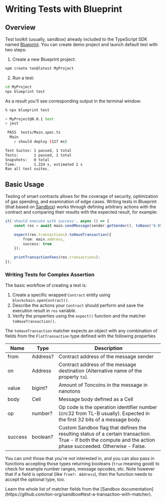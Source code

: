 
# Writing Tests with Blueprint

## Overview

Test toolkit (usually, sandbox) already included to the TypeScript SDK named [Blueprint](https://github.com/ton-org/blueprint). You can create demo project and launch default test with two steps:

1. Create a new Blueprint project:

```bash
npm create ton@latest MyProject
```

2. Run a test:

```bash
cd MyProject
npx blueprint test
```

As a result you'll see corresponding output in the terminal window:

```bash
% npx blueprint test

> MyProject@0.0.1 test
> jest

 PASS  tests/Main.spec.ts
  Main
    ✓ should deploy (127 ms)

Test Suites: 1 passed, 1 total
Tests:       1 passed, 1 total
Snapshots:   0 total
Time:        1.224 s, estimated 2 s
Ran all test suites.
```

## Basic Usage

Testing of smart contracts allows for the coverage of security, optimization of gas spending, and examination of edge cases.
Writing tests in Blueprint (that based on [Sandbox](https://github.com/ton-org/sandbox)) works through defining arbitrary actions with the contract and comparing their results with the expected result, for example:

```typescript
it('should execute with success', async () => {                              // description of the test case
    const res = await main.sendMessage(sender.getSender(), toNano('0.05'));  // performing an action with contract main and saving result in res

    expect(res.transactions).toHaveTransaction({                             // configure the expected result with expect() function
        from: main.address,                                                  // set expected sender for transaction we want to test matcher properties from
        success: true                                                        // set the desirable result using matcher property success
    });

    printTransactionFees(res.transactions);                                  // print table with details on spent fees
});
```

### Writing Tests for Complex Assertion

The basic workflow of creating a test is:

1. Create a specific wrapped `Contract` entity using `blockchain.openContract()`.
2. Describe the actions your `Contract` should perform and save the execution result in `res` variable.
3. Verify the properties using the `expect()` function and the matcher `toHaveTransaction()`.

The `toHaveTransaction` matcher expects an object with any combination of fields from the `FlatTransaction` type defined with the following properties

| Name                 | Type           | Description                                                                                                                                                                            |
| -------------------- | -------------- | -------------------------------------------------------------------------------------------------------------------------------------------------------------------------------------- |
| from                 | Address?       | Contract address of the message sender                                                                                                                                                 |
| on                   | Address        | Contract address of the message destination  (Alternative name of the property `to`).                                                                               |
| value                | bigint?        | Amount of Toncoins in the message in nanotons                                                                                                                                          |
| body                 | Cell           | Message body defined as a Cell                                                                                                                                                         |
| op                   | number?        | Op code is the operation identifier number (crc32 from TL-B usually). Expected in the first 32 bits of a message body.                                              |
| success              | boolean?       | Custom Sandbox flag that defines the resulting status of a certain transaction. True - if both the compute and the action phase succeeded. Otherwise - False.                          |

You can omit those that you're not interested in, and you can also pass in functions accepting those types returning booleans (`true` meaning good) to check for example number ranges, message opcodes, etc. Note however that if a field is optional (like `from?: Address`), then the function needs to accept the optional type, too.

<Callout type="warning" emoji="⚠️">
Learn the whole list of matcher fields from the [Sandbox documentation](https://github.com/ton-org/sandbox#test-a-transaction-with-matcher).
</Callout>
